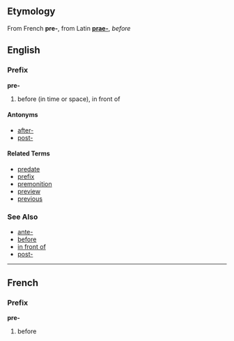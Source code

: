 ==Etymology==
From French '''pre-''', from Latin '''[[prae-]]''', ''before''

==English==
===Prefix===
'''pre-'''

# before (in time or space), in front of

====Antonyms====
*[[after-]]
*[[post-]]

====Related Terms====
*[[predate]]
*[[prefix]]
*[[premonition]]
*[[preview]]
*[[previous]]

===See Also===
*[[ante-]]
*[[before]]
*[[in front of]]
*[[post-]]

----
==French==
===Prefix===
'''pre-'''

# before